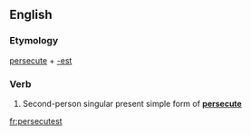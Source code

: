 ==English==

===Etymology===
[[persecute]] + [[-est]]

===Verb===
{{en-verb form}}

# {{archaic}} Second-person singular present simple form of '''[[persecute]]'''

[[fr:persecutest]]
